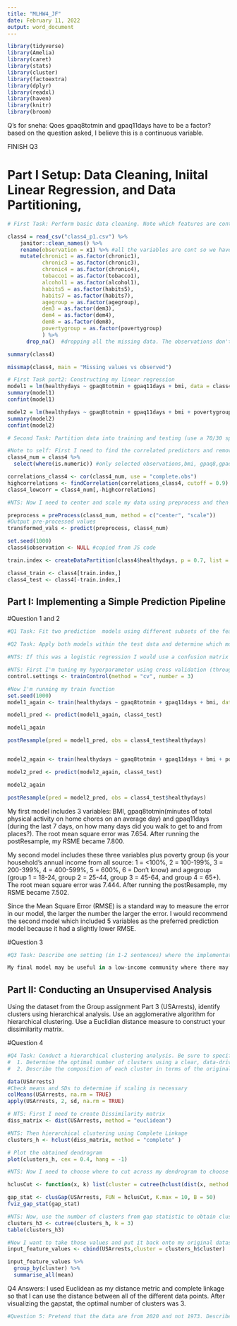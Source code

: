 ```yaml
---
title: "MLHW4_JF"
date: February 11, 2022
output: word_document
---
```


```r
library(tidyverse)
library(Amelia)
library(caret)
library(stats)
library(cluster)
library(factoextra)
library(dplyr)
library(readxl)
library(haven)
library(knitr)
library(broom)
```


Q's for sneha:
Qoes gpaq8totmin and gpaq11days have to be a factor? based on the question asked, I believe this is a continuous variable.

FINISH Q3

# Part I Setup: Data Cleaning, Iniital Linear Regression, and Data Partitioning,   
```r
# First Task: Perform basic data cleaning. Note which features are continuous, which are categorical and ensure they are being stored that way in your R dataset (That is, if categorical variables have been read-in as continuous variables, convert them to factors)

class4 = read_csv("class4_p1.csv") %>%
    janitor::clean_names() %>%
    rename(observation = x1) %>% #all the variables are cont so we have to convert them all to factors/provide levels except for healthy days (outcome) because we are doing a linear reg 
    mutate(chronic1 = as.factor(chronic1),
           chronic3 = as.factor(chronic3),
           chronic4 = as.factor(chronic4),
           tobacco1 = as.factor(tobacco1), 
           alcohol1 = as.factor(alcohol1),
           habits5 = as.factor(habits5), 
           habits7 = as.factor(habits7),
           agegroup = as.factor(agegroup),
           dem3 = as.factor(dem3),
           dem4 = as.factor(dem4),
           dem8 = as.factor(dem8),
           povertygroup = as.factor(povertygroup)
           ) %>% 
      drop_na()  #dropping all the missing data. The observations don't start at 1 anymore bc it dropped some people

summary(class4)

missmap(class4, main = "Missing values vs observed")
```


```r
# First Task part2: Constructing my linear regression 
model1 = lm(healthydays ~ gpaq8totmin + gpaq11days + bmi, data = class4)
summary(model1)
confint(model1)

model2 = lm(healthydays ~ gpaq8totmin + gpaq11days + bmi + povertygroup + agegroup, data = class4)
summary(model2)
confint(model2)
```


```r
# Second Task: Partition data into training and testing (use a 70/30 split)  

#Note to self: First I need to find the correlated predictors and remove them using the cor function and then the find correlation function. Set my cutoff to 0.9.
class4_num = class4 %>% 
  select(where(is.numeric)) #only selected observations,bmi, gpaq8,gpaq11,and healthydays

correlations_class4 <- cor(class4_num, use = "complete.obs")
highcorrelations <- findCorrelation(correlations_class4, cutoff = 0.9) #high.correlations was empty so the data isn't correlated so the following dataset shouldn't have any variables.
class4_lowcorr = class4_num[,-highcorrelations]

#NTS: Now I need to center and scale my data using preprocess and then predict. I'll then set my seed to prevent constant randomization and drop the observation variable.

preprocess = preProcess(class4_num, method = c("center", "scale"))
#Output pre-processed values
transformed_vals <- predict(preprocess, class4_num)

set.seed(1000)
class4$observation <- NULL #copied from JS code

train.index <- createDataPartition(class4$healthydays, p = 0.7, list = FALSE)

class4_train <- class4[train.index,]
class4_test <- class4[-train.index,]

```


## Part I: Implementing a Simple Prediction Pipeline
#Question 1 and 2
```r
#Q1 Task: Fit two prediction  models using different subsets of the features in the training data. Features can overlap in the two models, but the feature sets should not be exactly the same across models. Clearly state which features were used in the two models.

#Q2 Task: Apply both models within the test data and determine which model is the preferred prediction model using the appropriate evaluation metric(s).

#NTS: If this was a logistic regression I would use a confusion matrix but since this is a linear regression I am using postResample.

#NTS: First I'm tuning my hyperparameter using cross validation (through the train control function.) and doing a 3-fold cross-validation.
control.settings <- trainControl(method = "cv", number = 3)

#Now I'm running my train function
set.seed(1000)
model1_again <- train(healthydays ~ gpaq8totmin + gpaq11days + bmi, data = class4, method = "glm", family = "gaussian", trControl = control.settings)

model1_pred <- predict(model1_again, class4_test)

model1_again

postResample(pred = model1_pred, obs = class4_test$healthydays)


model2_again <- train(healthydays ~ gpaq8totmin + gpaq11days + bmi + povertygroup + agegroup, data = class4, method = "glm", family = "gaussian", trControl = control.settings)

model2_pred <- predict(model2_again, class4_test)

model2_again

postResample(pred = model2_pred, obs = class4_test$healthydays)
```
My first model includes 3 variables: BMI, gpaq8totmin(minutes of total physical activity on home chores on an average day) and gpaq11days (during the last 7 days, on how many days did you walk to get to and from places?). The root mean square error was 7.654. After running the postResample, my RSME became 7.800.

My second model includes these three variables plus poverty group (is your household’s annual income from all source: 1 = <100%, 2 = 100-199%, 3 = 200-399%, 4 = 400-599%, 5 = 600%, 6 = Don’t know) and agegroup (group 1 = 18-24, group 2 = 25-44, group 3 = 45-64, and group 4 = 65+). The root mean square error was 7.444. After running the postResample, my RSME became 7.502.

Since the Mean Square Error (RMSE) is a standard way to measure the error in our model, the larger the number the larger the error. I would recommend the second model which included 5 variables as the preferred prediction model because it had a slightly lower RMSE. 

#Question 3
```r
#Q3 Task: Describe one setting (in 1-2 sentences) where the implementation of your final model would be useful.

My final model may be useful in a low-income community where there may be lack of access to 

```

## Part II: Conducting an Unsupervised Analysis
Using the dataset from the Group assignment Part 3 (USArrests), identify clusters using hierarchical analysis. Use an agglomerative algorithm for hierarchical clustering. Use a Euclidian distance measure to construct your dissimilarity matrix.

#Question 4
```r
#Q4 Task: Conduct a hierarchical clustering analysis. Be sure to specify the linkage method used. Within your analysis, make sure you do both of the following:
#  1. Determine the optimal number of clusters using a clear, data-driven strategy.
#  2. Describe the composition of each cluster in terms of the original input features

data(USArrests)
#Check means and SDs to determine if scaling is necessary
colMeans(USArrests, na.rm = TRUE)
apply(USArrests, 2, sd, na.rm = TRUE)

# NTS: First I need to create Dissimilarity matrix
diss_matrix <- dist(USArrests, method = "euclidean")

#NTS: Then hierarchical clustering using Complete Linkage
clusters_h <- hclust(diss_matrix, method = "complete" )

# Plot the obtained dendrogram
plot(clusters_h, cex = 0.4, hang = -1)

#NTS: Now I need to choose where to cut across my dendrogram to choose my number of clusters. In order to do that I have to  creating a function to use within clusGap. I am now using an average linkage. After running the function, I will plot the gapstat to visualize it

hclusCut <- function(x, k) list(cluster = cutree(hclust(dist(x, method = "euclidian"), method ="average"), k = k))

gap_stat <- clusGap(USArrests, FUN = hclusCut, K.max = 10, B = 50)
fviz_gap_stat(gap_stat)

#NTS: Now, use the number of clusters from gap statistic to obtain cluster assignment for each observation
clusters_h3 <- cutree(clusters_h, k = 3)
table(clusters_h3)

#Now I want to take those values and put it back onto my original dataset
input_feature_values <- cbind(USArrests,cluster = clusters_h$cluster) 

input_feature_values %>%
  group_by(cluster) %>%
  summarise_all(mean)

```
Q4 Answers: I used Euclidean as my distance metric and complete linkage so that I can use the distance between all of the different data points. After visualizing the gapstat, the optimal number of clusters was 3. 

```r
#Question 5: Pretend that the data are from 2020 and not 1973. Describe one research question that can be addressed using the newly identified clusters. Briefly comment on any scientific or ethical considerations one should review before using these clusters for your specific question. NOTE: The clusters can be used as an exposure, an outcome or a covariate.
```

